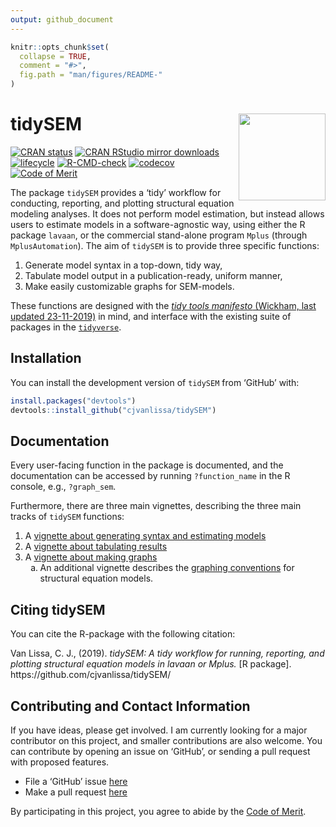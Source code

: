 ---
output: github_document
---

<!-- README.md is generated from README.Rmd. Please edit that file -->

```{r, echo = FALSE}
knitr::opts_chunk$set(
  collapse = TRUE,
  comment = "#>",
  fig.path = "man/figures/README-"
)
```

# tidySEM <a href='https://github.com/cjvanlissa/tidySEM'><img src='https://github.com/cjvanlissa/tidySEM/raw/master/docs/badge.png' align="right" height="139" /></a>

[![CRAN status](https://www.r-pkg.org/badges/version/tidySEM)](https://cran.r-project.org/package=tidySEM)
[![CRAN RStudio mirror downloads](https://cranlogs.r-pkg.org/badges/grand-total/tidySEM?color=blue)](https://r-pkg.org/pkg/tidySEM)
[![lifecycle](https://img.shields.io/badge/lifecycle-maturing-blue.svg)](https://www.tidyverse.org/lifecycle/#maturing)
[![R-CMD-check](https://github.com/cjvanlissa/tidySEM/workflows/R-CMD-check/badge.svg)](https://github.com/cjvanlissa/tidySEM/actions)
<!--[![test-coverage](https://github.com/cjvanlissa/tidySEM/workflows/test-coverage/badge.svg)](https://github.com/cjvanlissa/tidySEM/actions)-->
[![codecov](https://codecov.io/gh/cjvanlissa/tidySEM/branch/master/graph/badge.svg?token=0GfxUZIC9r)](https://codecov.io/gh/cjvanlissa/tidySEM)
[![Code of Merit](https://img.shields.io/badge/Code%20%20of%20Merit-adopted-ff69b4.svg)](https://codeofmerit.org/CODE_OF_CONDUCT.md)

The package `tidySEM` provides a 'tidy' workflow for conducting, reporting, and plotting structural equation modeling analyses. It does not perform model estimation, but instead allows users to estimate models in a software-agnostic way, using either the R package `lavaan`, or the commercial stand-alone program `Mplus` (through `MplusAutomation`). The aim of `tidySEM` is to provide three specific functions:

1. Generate model syntax in a top-down, tidy way,
2. Tabulate model output in a publication-ready, uniform manner,
3. Make easily customizable graphs for SEM-models.

These functions are designed with the [*tidy tools manifesto* (Wickham, last updated 23-11-2019)](https://tidyverse.tidyverse.org/articles/manifesto.html) in mind, and interface with the existing suite of packages in the [`tidyverse`](https://tidyverse.tidyverse.org/).

## Installation

<!--You can install tidySEM from CRAN with:

```{r, eval = F}
install.packages("tidySEM")
```
-->
You can install the development version of `tidySEM` from 'GitHub' with:

```{r gh-installation, eval = FALSE}
install.packages("devtools")
devtools::install_github("cjvanlissa/tidySEM")
```

## Documentation

Every user-facing function in the package is documented, and the documentation can be accessed by running `?function_name` in the R console, e.g., `?graph_sem`.

Furthermore, there are three main vignettes, describing the three main tracks of `tidySEM` functions:

1. A [vignette about generating syntax and estimating models](https://cjvanlissa.github.io/tidySEM/articles/Generating_syntax.html)
2. A [vignette about tabulating results](https://cjvanlissa.github.io/tidySEM/articles/Tabulating_results.html)
3. A [vignette about making graphs](https://cjvanlissa.github.io/tidySEM/articles/Plotting_graphs.html)
    a) An additional vignette describes the [graphing conventions](https://cjvanlissa.github.io/tidySEM/articles/sem_graph.html) for
    structural equation models.

## Citing tidySEM

You can cite the R-package with the following citation:

  Van Lissa, C. J., (2019). *tidySEM: A tidy workflow for running, reporting, and plotting structural equation models in lavaan or Mplus.* [R package]. https://github.com/cjvanlissa/tidySEM/

## Contributing and Contact Information

If you have ideas, please get involved. I am currently looking for a major contributor on this project, and smaller contributions are also welcome. You can contribute by opening an issue on 'GitHub', or sending a pull request with proposed features.

* File a 'GitHub' issue [here](https://github.com/cjvanlissa/tidySEM)
* Make a pull request [here](https://github.com/cjvanlissa/tidySEM/pulls)

By participating in this project, you agree to abide by the [Code of Merit](https://codeofmerit.org/CODE_OF_CONDUCT.md).
